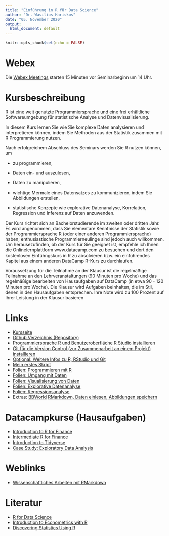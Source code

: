 ```yaml
---
title: "Einführung in R für Data Science"
author: "Dr. Wasilios Hariskos"
date: "05. November 2020"
output:
  html_document: default
---
```


```r
knitr::opts_chunk$set(echo = FALSE)
```
# Webex

Die [Webex Meetings](https://uni-erfurt.webex.com/meet/wasilios.hariskos) starten 15 Minuten vor Seminarbeginn um 14 Uhr.

# Kursbeschreibung
R ist eine weit genutzte Programmiersprache und eine frei erhältliche Softwareumgebung für statistische Analyse und Datenvisualisierung.

In diesem Kurs lernen Sie wie Sie komplexe Daten analysieren und interpretieren können, indem Sie Methoden aus der Statistik zusammen mit R Programmierung nutzen.

Nach erfolgreichem Abschluss des Seminars werden Sie R nutzen können, um

  + zu programmieren,

  + Daten ein- und auszulesen,

  + Daten zu manipulieren,

  + wichtige Mermale eines Datensatzes zu kommunizieren, indem Sie Abbildungen erstellen,

  + statistische Konzepte wie explorative Datenanalyse, Korrelation, Regression und Inferenz auf Daten anzuwenden.

Der Kurs richtet sich an Bachelorstudierende im zweiten oder dritten Jahr. Es wird angenommen, dass Sie elementare Kenntnisse der Statistik sowie der Programmiersprache R (oder einer anderen Programmiersprache) haben; enthusiastische Programmierneulinge sind jedoch auch willkommen. Um herausezufinden, ob der Kurs für Sie geeignet ist, empfehle ich Ihnen die Onlinelernplattform www.datacamp.com zu besuchen und dort den kostenlosen Einfühngskurs in R zu absolvieren bzw. ein einführendes Kapitel aus einem anderen DataCamp R-Kurs zu durchlaufen.

Voraussetzung für die Teilnahme an der Klausur ist die regelmäßige Teilnahme an den Lehrveranstaltungen (90 Minuten pro Woche) und das regelmäßige bearbeiten von Hausaufgaben auf DataCamp (in etwa 90 - 120 Minuten pro Woche). Die Klausur wird Aufgaben beinhalten, die im Stil, denen in den Hausaufgaben entsprechen. Ihre Note wird zu 100 Prozent auf Ihrer Leistung in der Klausur basieren

# Links

+ [Kursseite](https://htmlpreview.github.io/?https://github.com/wasilios-hariskos/r4ds-erfurt20/blob/main/00-einfuehrung.html)
+ [Github Verzeichnis (Repository)](https://github.com/wasilios-hariskos/r4ds-erfurt20)
+ [Programmiersprache R und Benutzeroberfläche R Studio installieren](https://rstudio.com/products/rstudio/download)
+ [Git für die Version Control (zur Zusammenarbeit an einem Projekt) installieren](https://git-scm.com/downloads)
+ [Optional: Weitere Infos zu R, RStudio und Git](https://www.geo.uzh.ch/microsite/reproducible_research/post/rr-rstudio-git/)
+ [Mein erstes Skript](https://raw.githubusercontent.com/wasilios-hariskos/r4ds-erfurt20/main/01-mein-erstes-skript.R)
+ [Folien: Programmieren mit R](https://htmlpreview.github.io/?https://github.com/wasilios-hariskos/r4ds-erfurt20/blob/main/01_programmingR_base.html)
+ [Folien: Umgang mit Daten](https://htmlpreview.github.io/?https://github.com/wasilios-hariskos/r4ds-erfurt20/blob/main/02_dataTransformation_dplyr.html)
+ [Folien: Visualisierung von Daten](https://htmlpreview.github.io/?https://github.com/wasilios-hariskos/r4ds-erfurt20/blob/main/03_dataVisualization_ggplot2.html)
+ [Folien: Explorative Datenanalyse](https://htmlpreview.github.io/?https://github.com/wasilios-hariskos/r4ds-erfurt20/blob/main/04_exploratoryDataAnalysis.html)
+ [Folien: Regressionsanalyse](https://htmlpreview.github.io/?https://github.com/wasilios-hariskos/r4ds-erfurt20/blob/main/05_linear_regression.html)
+ Extras: [BBWorld](https://github.com/wasilios-hariskos/r4ds-erfurt20/blob/main/BBworld.R) [RMarkdown, Daten einlesen, Abbildungen speichern](https://htmlpreview.github.io/?https://github.com/wasilios-hariskos/r4ds-erfurt20/blob/main/vorlage_praesentation.html)

# Datacampkurse (Hausaufgaben)

+ [Introduction to R for Finance](https://learn.datacamp.com/courses/introduction-to-r-for-finance)
+ [Intermediate R for Finance](https://learn.datacamp.com/courses/intermediate-r-for-finance)
+ [Introduction to Tidyverse](https://learn.datacamp.com/courses/introduction-to-the-tidyverse)
+ [Case Study: Exploratory Data Analysis](https://learn.datacamp.com/courses/case-study-exploratory-data-analysis-in-r)

# Weblinks
+ [Wissenschaftliches Arbeiten mit RMarkdown](https://libscie.github.io/rmarkdown-workshop/handout.html)

# Literatur

+ [R for Data Science](r4ds.had.co.nz)
+ [Introduction to Econometrics with R](https://www.econometrics-with-r.org/)
+ [Discovering Statistics Using R](https://www.amazon.de/Discovering-Statistics-Using-Andy-Field/dp/1446200469)
